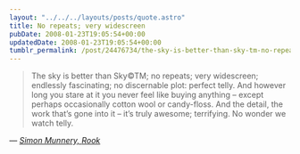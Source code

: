 ```yaml
---
layout: "../../../layouts/posts/quote.astro"
title: No repeats; very widescreen
pubDate: 2008-01-23T19:05:54+00:00
updatedDate: 2008-01-23T19:05:54+00:00
tumblr_permalink: /post/24476734/the-sky-is-better-than-sky-tm-no-repeats-very
---
```


> The sky is better than Sky©TM; no repeats; very widescreen; endlessly fascinating; no discernable plot: perfect telly. And however long you stare at it you never feel like buying anything &#8211; except perhaps occasionally cotton wool or candy-floss. And the detail, the work that’s gone into it &#8211; it’s truly awesome; terrifying. No wonder we watch telly.

— <cite>[Simon Munnery, _Rook_](https://www.newstatesman.com/blogs/simon-munnery/2008/01/gay-space-canadian-significant)</cite>
